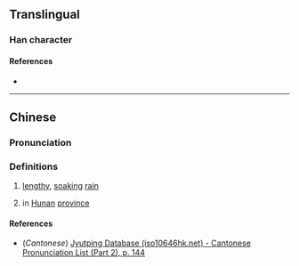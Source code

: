 {{character info}}
==Translingual==

===Han character===
{{Han char|rn=85|rad=水|as=13|sn=16|four=37186|canj=EIOC|ids=⿰氵資}}

====References====
* {{Han ref|kx=0653.150|dkj=18402|dj=1063.120|hdz=31763.070|uh=6FAC|ud=28588|bh=E9FA|bd=59898}}

----

==Chinese==
{{zh-forms}}

===Pronunciation===
{{zh-pron
|m=zī
|c=zi1
|mc=y
|oc=y
|ma=
|cat=n,pn
}}

===Definitions===
{{zh-hanzi}}

# [[lengthy]], [[soak]]ing [[rain]]
# {{w|Zi River}} in [[Hunan]] [[province]]

====References====
* (''Cantonese'') [http://www.iso10646hk.net/jp/document/download.jsp Jyutping Database (iso10646hk.net) - Cantonese Pronunciation List (Part 2), p. 144]